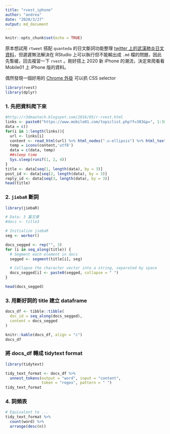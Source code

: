 ```yaml
---
title: "rvest_iphone"
author: "andrea"
date: "2020/3/27"
output: md_document
---
```


```r
knitr::opts_chunk$set(echo = TRUE)
```

原本想試用 `rtweet` 搭配 `quanteda` 的日文斷詞功能整理 [twitter 上的武漢肺炎日文資料](https://andreashih.github.io/blog/journal/rtweet-quanteda.html)，但遲遲無法解決在 RStudio 上可以執行但不能輸出成 `.md` 檔的問題，因此先暫緩，回去複習一下 `rvest` 。剛好搭上 2020 新 iPhone 的潮流，決定來爬看看 Mobile01 上 iPhone 版的資料。 


偶然發現一個好用的 [Chrome 外掛](https://selectorgadget.com/) 可以抓 CSS selector

```r
library(rvest)
library(dplyr)
```

### 1. 先把資料爬下來

```r
#http://r3dmaotech.blogspot.com/2016/05/r-rvest.html  
links <- paste0("https://www.mobile01.com/topiclist.php?f=383&p=", 1:30)
data = c()
for(i in 1:length(links)){
  url <- links[i]
  content <- read_html(url) %>% html_nodes(".u-ellipsis") %>% html_text()
  temp = iconv(content,'utf8')
  data = c(data, temp)
  ##sleep time  
  Sys.sleep(runif(1, 2, 4))
}
title <- data[seq(1, length(data), by = 3)]
post_id <- data[seq(2, length(data), by = 3)]
reply_id <- data[seq(3, length(data), by = 3)]
head(title)
```

### 2. `jiebaR` 斷詞

```r
library(jiebaR)

# Data: 3 篇文章
#docs <- title3

# Initialize jiebaR
seg <- worker()

docs_segged <- rep("", 3)
for (i in seq_along(title)) {
  # Segment each element in docs
  segged <- segment(title[i], seg)

  # Collapse the character vector into a string, separated by space
  docs_segged[i] <- paste0(segged, collapse = " ")
}

head(docs_segged)
```

### 3. 用斷好詞的 title 建立 dataframe

```r
docs_df <- tibble::tibble(
  doc_id = seq_along(docs_segged),
  content = docs_segged
)

knitr::kable(docs_df, align = "c")
docs_df
```

### 將 docs_df 轉成 tidytext format

```r
library(tidytext)

tidy_text_format <- docs_df %>%
  unnest_tokens(output = "word", input = "content",
                token = "regex", pattern = " ")
tidy_text_format
```

### 4. 詞頻表

```r
# Equivalent to ...
tidy_text_format %>%
  count(word) %>%
  arrange(desc(n))
```
